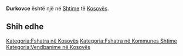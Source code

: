 {{Fshat në 
 | Emri                = Durkovce
 | EmriAlt                = 
 | NAME_SHORT_FORM=      
 | NAME_GENERIC=      
 | NAME_SORT_NAME_RO=      DURKOVCE
 | FULL_NAME_RO = Durkovce
 | FULL_NAME_ND_RO=Durkovce
 | SORT_NAME_RG=DURKOVCE
 | FULL_NAME_RG=Durkovce
 | FULL_NAME_ND_RG=Durkovce
 | SRP_NAME_SHORT_FORM=      
 | SRP_NAME_GENERIC=      
 | SRP_NAME_SORT_NAME_RO=      
 | SRP_FULL_NAME_RO = 
 | SRP_FULL_NAME_ND_RO=
 | SRP_SORT_NAME_RG=
 | SRP_FULL_NAME_RG=
 | SRP_FULL_NAME_ND_RG=
 | Emri (Rasa dhanore) = 
 | Figura              = 
 | Shteti              = Kosovo
 | Komuna              = Shtime
 | Kodi postar         = 
 | Sipërfaqja          = 

 | Popullsia           = 

 | Regj. i popullsisë  = 
 | Dend. e popullsisë  = 
 | Faqja zyrtare       = 
 <!--- Koordinatat ----> 
 | Gjerësia            = 42.468611
 | Gjatësia            = 21.089444
 | Lartësia            = 
}}
'''Durkovce''' është një [[]] në [[Shtime]] të [[Kosovës]].

<!-- == Gjeografia == -->
<!-- == Historia == -->
<!-- == Demografia == -->
== Shih edhe ==
{{Komuna Shtime}}
{{Kosovo-Administrata-Cung}}

[[Kategoria:Fshatra në Kosovës]]
[[Kategoria:Fshatra në Kommunes Shtime]]
[[Kategoria:Vendbanime në Kosovës]]